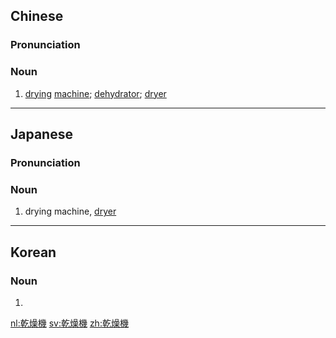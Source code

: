 {{also|干燥机}}
==Chinese==
{{zh-forms|s=干燥机|type=21}}

===Pronunciation===
{{zh-pron
|m=gānzàojī
|c=gon1 cou3 gei1
|h=pfs=kôn-châu-kî
|mn=kan-sò-ki
|cat=n
}}

===Noun===
{{zh-noun}}

# [[drying]] [[machine]]; [[dehydrator]]; [[dryer]]

----

==Japanese==
{{ja-kanjitab|かん|そう|き|yomi=o}}

===Pronunciation===
{{ja-pron|かんそうき|y=o}}

===Noun===
{{ja-noun|かんそうき}}

# drying machine, [[dryer]]

----

==Korean==
{{ko-hanjatab}}

===Noun===
{{ko-noun|hangeul=건조기}}

# {{hanja form of|건조기|drying machine, [[dryer]]}}

[[nl:乾燥機]]
[[sv:乾燥機]]
[[zh:乾燥機]]